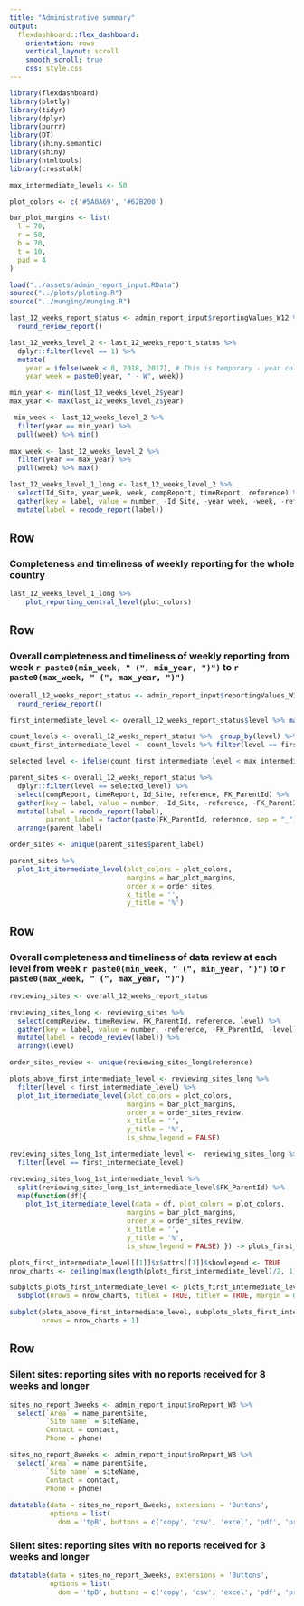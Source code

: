 ```yaml
---
title: "Administrative summary"
output: 
  flexdashboard::flex_dashboard:
    orientation: rows
    vertical_layout: scroll
    smooth_scroll: true
    css: style.css
---
```


```r
library(flexdashboard)
library(plotly)
library(tidyr)
library(dplyr)
library(purrr)
library(DT)
library(shiny.semantic)
library(shiny)
library(htmltools)
library(crosstalk)
```

```r
max_intermediate_levels <- 50

plot_colors <- c('#5A0A69', '#62B200')

bar_plot_margins <- list(
  l = 70,
  r = 50,
  b = 70,
  t = 10,
  pad = 4
)
```

```r
load("../assets/admin_report_input.RData")
source("../plots/ploting.R")
source("../munging/munging.R")
```

```r
last_12_weeks_report_status <- admin_report_input$reportingValues_W12 %>%
  round_review_report()

last_12_weeks_level_2 <- last_12_weeks_report_status %>%
  dplyr::filter(level == 1) %>%
  mutate(
    year = ifelse(week < 8, 2018, 2017), # This is temporary - year column needs to be in the raw data
    year_week = paste0(year, " - W", week))

min_year <- min(last_12_weeks_level_2$year)
max_year <- max(last_12_weeks_level_2$year)

 min_week <- last_12_weeks_level_2 %>%
  filter(year == min_year) %>%
  pull(week) %>% min()
 
max_week <- last_12_weeks_level_2 %>%
  filter(year == max_year) %>%
  pull(week) %>% max()

last_12_weeks_level_1_long <- last_12_weeks_level_2 %>%
  select(Id_Site, year_week, week, compReport, timeReport, reference) %>% 
  gather(key = label, value = number, -Id_Site, -year_week, -week, -reference) %>%
  mutate(label = recode_report(label))
```

<style>                     
.navbar {
  background-color:#5A0A69;
  border-color:black;
}
</style>

Row
-------------------------------------

### Completeness and timeliness of weekly reporting for the whole country

```r
last_12_weeks_level_1_long %>%
    plot_reporting_central_level(plot_colors)
```


Row
-------------------------------------
### Overall completeness and timeliness of weekly reporting from week `r paste0(min_week, " (", min_year, ")")` to `r paste0(max_week, " (", max_year, ")")`

```r
overall_12_weeks_report_status <- admin_report_input$reportingValues_W12_overall %>%
  round_review_report()

first_intermediate_level <- overall_12_weeks_report_status$level %>% max()

count_levels <- overall_12_weeks_report_status %>%  group_by(level) %>% count()
count_first_intermediate_level <- count_levels %>% filter(level == first_intermediate_level) %>% pull(n)

selected_level <- ifelse(count_first_intermediate_level < max_intermediate_levels, first_intermediate_level, first_intermediate_level + 1)

parent_sites <- overall_12_weeks_report_status %>%
  dplyr::filter(level == selected_level) %>%
  select(compReport, timeReport, Id_Site, reference, FK_ParentId) %>% 
  gather(key = label, value = number, -Id_Site, -reference, -FK_ParentId) %>%
  mutate(label = recode_report(label),
         parent_label = factor(paste(FK_ParentId, reference, sep = "_"))) %>%
  arrange(parent_label)

order_sites <- unique(parent_sites$parent_label)

parent_sites %>%
  plot_1st_itermediate_level(plot_colors = plot_colors,
                             margins = bar_plot_margins,
                             order_x = order_sites,
                             x_title = '',
                             y_title = '%')
```

Row
-------------------------------------

### Overall completeness and timeliness of data review at each level from week `r paste0(min_week, " (", min_year, ")")` to `r paste0(max_week, " (", max_year, ")")`

```r
reviewing_sites <- overall_12_weeks_report_status

reviewing_sites_long <- reviewing_sites %>%
  select(compReview, timeReview, FK_ParentId, reference, level) %>% 
  gather(key = label, value = number, -reference, -FK_ParentId, -level) %>%
  mutate(label = recode_review(label)) %>%
  arrange(level)

order_sites_review <- unique(reviewing_sites_long$reference)

plots_above_first_intermediate_level <- reviewing_sites_long %>%
  filter(level < first_intermediate_level) %>%
  plot_1st_itermediate_level(plot_colors = plot_colors,
                             margins = bar_plot_margins,
                             order_x = order_sites_review,
                             x_title = '',
                             y_title = '%',
                             is_show_legend = FALSE)

reviewing_sites_long_1st_intermediate_level <-  reviewing_sites_long %>%
  filter(level == first_intermediate_level)

reviewing_sites_long_1st_intermediate_level %>% 
  split(reviewing_sites_long_1st_intermediate_level$FK_ParentId) %>%
  map(function(df){
    plot_1st_itermediate_level(data = df, plot_colors = plot_colors,
                             margins = bar_plot_margins,
                             order_x = order_sites_review,
                             x_title = '',
                             y_title = '%',
                             is_show_legend = FALSE) }) -> plots_first_intermediate_level

plots_first_intermediate_level[[1]]$x$attrs[[1]]$showlegend <- TRUE
nrow_charts <- ceiling(max(length(plots_first_intermediate_level)/2, 1))

subplots_plots_first_intermediate_level <- plots_first_intermediate_level %>%
  subplot(nrows = nrow_charts, titleX = TRUE, titleY = TRUE, margin = 0.15)

subplot(plots_above_first_intermediate_level, subplots_plots_first_intermediate_level,
        nrows = nrow_charts + 1)
```


Row
-------------------------------------

### Silent sites: reporting sites with no reports received for 8 weeks and longer

```r
sites_no_report_3weeks <- admin_report_input$noReport_W3 %>%
  select(`Area` = name_parentSite,
         `Site name` = siteName,
         Contact = contact,
         Phone = phone)

sites_no_report_8weeks <- admin_report_input$noReport_W8 %>%
  select(`Area` = name_parentSite,
         `Site name` = siteName,
         Contact = contact,
         Phone = phone)
  
datatable(data = sites_no_report_8weeks, extensions = 'Buttons',
          options = list(
            dom = 'tpB', buttons = c('copy', 'csv', 'excel', 'pdf', 'print')))

```

### Silent sites: reporting sites with no reports received for 3 weeks and longer

```r
datatable(data = sites_no_report_3weeks, extensions = 'Buttons',
          options = list(
            dom = 'tpB', buttons = c('copy', 'csv', 'excel', 'pdf', 'print')))

```
